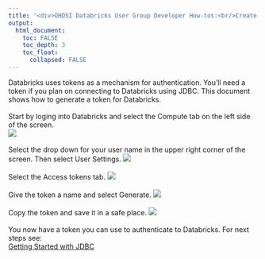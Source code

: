 ---
title: '<div>OHDSI Databricks User Group Developer How-tos:<br/>Create a Databricks Token</div>'
output:
  html_document:
    toc: FALSE
    toc_depth: 3
    toc_float:
      collapsed: FALSE
---

<p>
  Databricks uses tokens as a mechanism for authentication. 
  You'll need a token if you plan on connecting to Databricks using JDBC. 
  This document shows how to generate a token for Databricks. 
  <br/>
  <br/>
  Start by loging into Databricks and select the Compute tab on the left side of the screen. 
  <br/>
  <img src="./img/developer-how-tos/new-databricks-instance/18-compute.png" />
  <br/><br/>
  Select the drop down for your user name in the upper right corner of the screen. Then select User Settings.
  <img src="./img/developer-how-tos/new-databricks-instance/22-user-settings.png" />
  <br/><br/>
  Select the Access tokens tab. 
  <img src="./img/developer-how-tos/new-databricks-instance/23-generate-token.png" />
  <br/><br/>
  Give the token a name and select Generate.
  <img src="./img/developer-how-tos/new-databricks-instance/24-new-token-name.png" />
  <br/><br/>
  Copy the token and save it in a safe place.
  <img src="./img/developer-how-tos/new-databricks-instance/25-copy-token.png" />
  <br/><br/>
  You now have a token you can use to authenticate to Databricks. 
  For next steps see:
  <br/>
  <a href="developer-how-tos_databricks-jdbc.html">Getting Started with JDBC</a>
</p>

